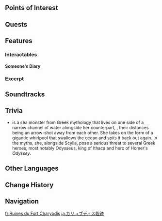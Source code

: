 {{Location Infobox
|image     = Fort Charybdis Ruins.png
|type      = Subarea
|map_level = Wilderness Cavern;Orthant of Wishes
|area      = Morte Region
|region    = Fontaine
}}
{{Location Intro|description=The ruins of a fort located on an island in the eastern part of the Morte Region.}}

==Points of Interest==
{{Locations by Category Table|type=Points of Interest}}

==Quests==
{{Quests by Category List|Fort Charybdis Ruins Quests|heo=1}}

==Features==
<!--===Domains===
{{Domains by Category Gallery}}

===Exploration===

===Enemies===
====Normal Bosses====

====Common Enemies====
{{Column|2|

}}

====Elite Enemies====


===Local Specialties===

-->
===Interactables===
====Someone's Diary====
{{Transclude|Orthant of Wishes|Someone's Diary}}

===Excerpt===
{{Transclude|Orthant of Wishes|Excerpt}}
<!--
==Puzzles==
===Puzzle Name===

==NPCs==

==Descriptions==
{{Description|}}
-->
==Soundtracks==
{{Soundtracks by Category Table|type=location}}
<!--
==Lore==
-->
==Trivia==
*{{w|Charybdis}} is a sea monster from Greek mythology that lives on one side of a narrow channel of water alongside her counterpart, {{w|Scylla}}, their distances being an arrow-shot away from each other. She takes on the form of a gigantic whirlpool that swallows the ocean and spits it back out again. In the myths, she, alongside Scylla, pose a serious threat to several Greek heroes, most notably Odysseus, king of Ithaca and hero of Homer's ''Odyssey''. 

==Other Languages==
{{Other Languages
|en       = Fort Charybdis Ruins
|zhs      = 卡布狄斯堡遗迹
|zhs_rm   = 
|zht      = 卡布狄斯堡遺蹟
|zht_rm   = 
|zh_tl    = 
|ja       = カリュブディス{{Rubi|砦跡|とりであと}}
|ja_rm    = Karyubudisu Torideato
|ja_tl    = 
|ko       = 카리브디스성 유적
|ko_tl    = Charybdis Castle Ruins
|es       = Ruinas del Fuerte Caribdis
|es_tl    = Fort Charybdis Ruins
|fr       = Ruines du Fort Charybdis
|fr_tl    = Charybdis Fort Ruins
|ru       = Руины форта Харибда
|ru_tl    = Fort Charybdis Ruins
|th       = Fort Charybdis Ruins
|vi       = Di Tích Pháo Đài Charybdis
|vi_tl    = 
|de       = Ruinen vom Fort Charybdis
|de_tl    = Ruins of Fort Charybdis
|id       = Fort Charybdis Ruins
|pt       = Ruínas do Forte Charybdis
|pt_tl    = 
|tr       = Charybdis Kalesi Harabeleri
|tr_tl    = Remains of Fort Charybdis
|it       = Rovine di Forte Charybdis
|it_tl    = Fort Charybdis Ruins
}}

==Change History==
{{Change History|4.2}}

==Navigation==
{{Area Navbox|Fontaine}}

[[fr:Ruines du Fort Charybdis]]
[[ja:カリュブディス砦跡]]